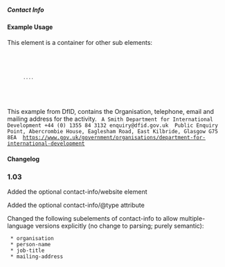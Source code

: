 ===== Contact Info ===== 
{{for revision 1.03}}
==== Example Usage ====
This element is a container for other sub elements:
<code xml>
    <contact-info type="1">
       ....
    </contact-info>
</code>

This example from DfID, contains the Organisation, telephone, email and mailing address for the activity.  
<code>
<contact-info type="1">
<person-name>A Smith</person-name>
<organisation>Department for International Development</organisation>
<telephone>+44 (0) 1355 84 3132</telephone>
<email>enquiry@dfid.gov.uk</email>
<mailing-address>
Public Enquiry Point, Abercrombie House, Eaglesham Road, East Kilbride, Glasgow G75 8EA
</mailing-address>
<website>https://www.gov.uk/government/organisations/department-for-international-development</website>
</contact-info>
</code>


==== Changelog ====
===1.03===
Added the optional contact-info/website element

Added the optional contact-info/@type attribute

Changed the following subelements of contact-info to allow multiple-language versions explicitly (no change to parsing; purely semantic): 
  * organisation
  * person-name
  * job-title
  * mailing-address